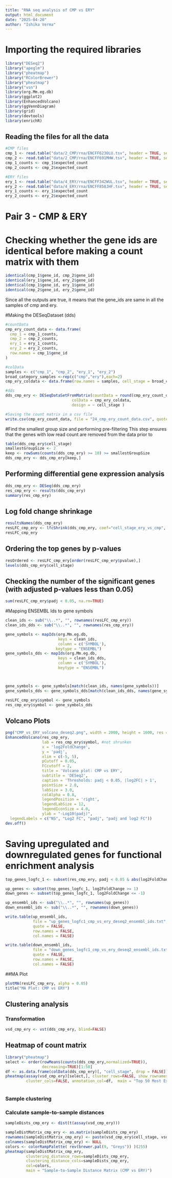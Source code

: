```yaml
---
title: "RNA seq analysis of CMP vs ERY"
output: html_document
date: "2025-04-20"
author: "Ishika Verma"
---
```

# Importing the required libraries
```r
library("DESeq2")
library("apeglm")
library("pheatmap")
library("RColorBrewer")
library("pheatmap")
library("vsn")
library(org.Mm.eg.db)
library(ggplot2)
library(EnhancedVolcano)
library(ggVennDiagram)
library(grid)
library(devtools)
library(enrichR)
```

## Reading the files for all the data

```r
#CMP files
cmp_1 <- read.table("data/2_CMP/rna/ENCFF623OLU.tsv", header = TRUE, sep = "\t")
cmp_2 <- read.table("data/2_CMP/rna/ENCFF691MHW.tsv", header = TRUE, sep = "\t")
cmp_1_counts <- cmp_1$expected_count
cmp_2_counts <- cmp_2$expected_count

#ERY files
ery_1 <- read.table("data/4_ERY/rna/ENCFF342WUL.tsv", header = TRUE, sep = "\t") 
ery_2 <- read.table("data/4_ERY/rna/ENCFF858JHF.tsv", header = TRUE, sep = "\t") 
ery_1_counts <- ery_1$expected_count
ery_2_counts <- ery_2$expected_count

```

# Pair 3 - CMP & ERY

# Checking whether the gene ids are identical before making a count matrix with them

```r
identical(cmp_1$gene_id, cmp_2$gene_id)
identical(ery_1$gene_id, ery_2$gene_id)
identical(cmp_1$gene_id, ery_1$gene_id)
identical(cmp_2$gene_id, ery_2$gene_id)
```
Since all the outputs are true, it means that the gene_ids are same in all the samples of cmp and ery.

#Making the DESeqDataset (dds)
```r
#countData
cmp_ery_count_data <- data.frame(
  cmp_1 = cmp_1_counts,
  cmp_2 = cmp_2_counts,
  ery_1 = ery_1_counts,
  ery_2 = ery_2_counts,
  row.names = cmp_1$gene_id
)

#colData
samples <- c("cmp_1", "cmp_2", "ery_1", "ery_2")
broad_category_samples <-rep(c("cmp","ery"),each=2)
cmp_ery_coldata <- data.frame(row.names = samples, cell_stage = broad_category_samples)

#dds
dds_cmp_ery <- DESeqDataSetFromMatrix(countData = round(cmp_ery_count_data),
                             colData = cmp_ery_coldata,
                             design = ~ cell_stage )
```
```r
#Saving the count matrix in a csv file
write.csv(cmp_ery_count_data, file = "24_cmp_ery_count_data.csv", quote = FALSE)
```

#Find the smallest group size and performing pre-filtering
This step ensures that the genes with low read count are removed from the data prior to 
```r
table(dds_cmp_ery$cell_stage)
smallestGroupSize <- 2
keep <- rowSums(counts(dds_cmp_ery) >= 10) >= smallestGroupSize
dds_cmp_ery <- dds_cmp_ery[keep,]
```


## Performing differential gene expression analysis
```r
dds_cmp_ery <- DESeq(dds_cmp_ery)
res_cmp_ery <- results(dds_cmp_ery)
summary(res_cmp_ery)
```

## Log fold change shrinkage
```r
resultsNames(dds_cmp_ery)
resLFC_cmp_ery <- lfcShrink(dds_cmp_ery, coef="cell_stage_ery_vs_cmp", type="apeglm")
resLFC_cmp_ery
```

## Ordering the top genes by p-values
```r
resOrdered <- resLFC_cmp_ery[order(resLFC_cmp_ery$pvalue),]
levels(dds_cmp_ery$cell_stage)
```

## Checking the number of the significant genes (with adjusted p-values less than 0.05)
```r
sum(resLFC_cmp_ery$padj < 0.05, na.rm=TRUE)
```

#Mapping ENSEMBL Ids to gene symbols
```r
clean_ids <- sub("\\..*", "", rownames(resLFC_cmp_ery))
clean_ids_dds <- sub("\\..*", "", rownames(res_cmp_ery))

gene_symbols <- mapIds(org.Mm.eg.db,
                       keys = clean_ids,
                       column = c('SYMBOL'),
                      keytype = "ENSEMBL")
gene_symbols_dds <- mapIds(org.Mm.eg.db,
                       keys = clean_ids_dds,
                       column = c('SYMBOL'),
                       keytype = "ENSEMBL")



gene_symbols <- gene_symbols[match(clean_ids, names(gene_symbols))]
gene_symbols_dds <- gene_symbols_dds[match(clean_ids_dds, names(gene_symbols_dds))]

resLFC_cmp_ery$symbol <- gene_symbols
res_cmp_ery$symbol <- gene_symbols_dds
```
## Volcano Plots
```r
png("CMP_vs_ERY_volcano_deseq2.png", width = 2000, height = 1600, res = 300)
EnhancedVolcano(res_cmp_ery,
                lab = res_cmp_ery$symbol, #not shrunken
                x = 'log2FoldChange',
                y = 'padj',
                xlim = c(-5, 5),
                pCutoff = 0.05,
                FCcutoff = 2,
                title = 'Volcano plot: CMP vs ERY',
                subtitle = 'DESeq2',
                caption = 'Thresholds: padj < 0.05, |log2FC| > 1',
                pointSize = 2.0,
                labSize = 3.0,
                colAlpha = 0.8,
                legendPosition = 'right',
                legendLabSize = 12,
                legendIconSize = 4.0, 
                ylab = "-Log10(padj)",
  legendLabels = c("NS", "Log2 FC", "padj", "padj and log2 FC"))
dev.off()
```


# Saving upregulated and downregulated genes for functional enrichment analysis 
```r
top_genes_logfc_1 <- subset(res_cmp_ery, padj < 0.05 & abs(log2FoldChange) >= 1)

up_genes <- subset(top_genes_logfc_1, log2FoldChange >= 1)
down_genes <- subset(top_genes_logfc_1, log2FoldChange <= -1)

up_ensembl_ids <- sub("\\..*", "", rownames(up_genes))
down_ensembl_ids <- sub("\\..*", "", rownames(down_genes))

write.table(up_ensembl_ids,
            file = "up_genes_logfc1_cmp_vs_ery_deseq2_ensembl_ids.txt",
            quote = FALSE,
            row.names = FALSE,
            col.names = FALSE)

write.table(down_ensembl_ids,
            file = "down_genes_logfc1_cmp_vs_ery_deseq2_ensembl_ids.txt",
            quote = FALSE,
            row.names = FALSE,
            col.names = FALSE)
```

##MA Plot
```r
plotMA(resLFC_cmp_ery, alpha = 0.05)
title("MA Plot: CMP vs ERY")
```



## Clustering analysis
### Transformation
```r
vsd_cmp_ery <- vst(dds_cmp_ery, blind=FALSE)
```

## Heatmap of count matrix
```r
library("pheatmap")
select <- order(rowMeans(counts(dds_cmp_ery,normalized=TRUE)),
                decreasing=TRUE)[1:50]
df <- as.data.frame(colData(dds_cmp_ery)[, "cell_stage", drop = FALSE])
pheatmap(assay(vsd_cmp_ery)[select,], cluster_rows=FALSE, show_rownames=FALSE,
         cluster_cols=FALSE, annotation_col=df,  main = "Top 50 Most Expressed Genes in CMP vs ERY")



```
### Sample clustering
### Calculate sample-to-sample distances
```r
sampleDists_cmp_ery <- dist(t(assay(vsd_cmp_ery)))

sampleDistMatrix_cmp_ery <- as.matrix(sampleDists_cmp_ery)
rownames(sampleDistMatrix_cmp_ery) <- paste(vsd_cmp_ery$cell_stage, vsd_cmp_ery$type, sep="-")
colnames(sampleDistMatrix_cmp_ery) <- NULL
colors <- colorRampPalette( rev(brewer.pal(9, "Greys")) )(255)
pheatmap(sampleDistMatrix_cmp_ery,
         clustering_distance_rows=sampleDists_cmp_ery,
         clustering_distance_cols=sampleDists_cmp_ery,
         col=colors,
         main = "Sample-to-Sample Distance Matrix (CMP vs ERY)")
```


